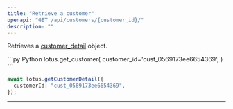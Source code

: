 ```yaml
---
title: "Retrieve a customer"
openapi: "GET /api/customers/{customer_id}/"
description: ""
---
```


Retrieves a [customer_detail](/api-reference/customers/customer-object) object.

<CodeGroup>
```py Python
lotus.get_customer(
  customer_id='cust_0569173ee6654369',
)
```

```ts Typescript
await lotus.getCustomerDetail({
  customerId: "cust_0569173ee6654369",
});
```

</CodeGroup>

---
